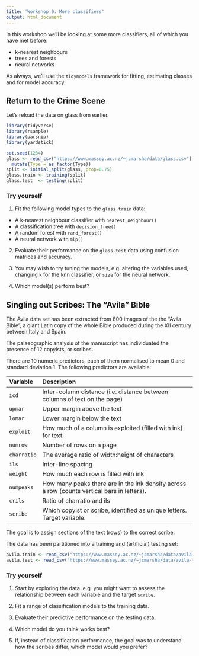 ```yaml
---
title: 'Workshop 9: More classifiers'
output: html_document
---
```


In this workshop we'll be looking at some more classifiers, all of which you have met before:

- k-nearest neighbours
- trees and forests
- neural networks

As always, we'll use the `tidymodels` framework for fitting, estimating classes and for
model accuracy.

## Return to the Crime Scene

Let's reload the data on glass from earlier.

```r
library(tidyverse)
library(rsample)
library(parsnip)
library(yardstick)

set.seed(1234)
glass <- read_csv("https://www.massey.ac.nz/~jcmarsha/data/glass.csv") |>
  mutate(Type = as_factor(Type))
split <- initial_split(glass, prop=0.75)
glass.train <- training(split)
glass.test  <- testing(split)
```

### Try yourself

1. Fit the following model types to the `glass.train` data:

- A k-nearest neighbour classifier with `nearest_neighbour()`
- A classification tree with `decision_tree()`
- A random forest with `rand_forest()`
- A neural network with `mlp()`

2. Evaluate their performance on the `glass.test` data using confusion matrices and accuracy.

3. You may wish to try tuning the models, e.g. altering the variables used, changing `k` for the knn classifier, or `size` for the neural network.

4. Which model(s) perform best?

## Singling out Scribes: The "Avila" Bible

The Avila data set has been extracted from 800 images of the the "Avila Bible", a giant Latin copy of the whole Bible produced during the XII century between Italy and Spain.  

The palaeographic analysis of the  manuscript has  individuated the presence of 12 copyists, or scribes.

There are 10 numeric predictors, each of them normalised to mean 0 and standard deviation 1. The following predictors are available:

  Variable     Description
  ------------ -----------------------------------------------------
  `icd`        Inter-column distance (i.e. distance between columns of text on the page)
  `upmar`      Upper margin above the text
  `lomar`      Lower margin below the text
  `exploit`    How much of a column is exploited (filled with ink) for text.
  `numrow`     Number of rows on a page
  `charratio`  The average ratio of width:height of characters
  `ils`        Inter-line spacing
  `weight`     How much each row is filled with ink
  `numpeaks`   How many peaks there are in the ink density across a row (counts vertical bars in letters).
  `crils`      Ratio of charratio and ils
  `scribe`     Which copyist or scribe, identified as unique letters. Target variable.

The goal is to assign sections of the text (rows) to the correct scribe.

The data has been partitioned into a training and (artificial) testing set:

```r
avila.train <- read_csv("https://www.massey.ac.nz/~jcmarsha/data/avila-train.csv") |> mutate(scribe = factor(scribe))
avila.test <- read_csv("https://www.massey.ac.nz/~jcmarsha/data/avila-test.csv") |> mutate(scribe = factor(scribe))
```

### Try yourself

1. Start by exploring the data. e.g. you might want to assess the relationship between each variable and the target `scribe`.

2. Fit a range of classification models to the training data.

3. Evaluate their predictive performance on the testing data.

4. Which model do you think works best?

5. If, instead of classification performance, the goal was to understand how the scribes differ, which model would you prefer?
